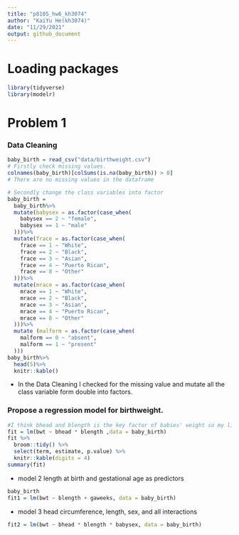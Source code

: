 ```yaml
---
title: "p8105_hw6_kh3074"
author: "KaiYu He(kh3074)"
date: "11/29/2021"
output: github_document
---
```


# Loading packages
```r
library(tidyverse)
library(modelr)
```


# Problem 1

### Data Cleaning
```r
baby_birth = read_csv("data/birthweight.csv")
# Firstly check missing values.
colnames(baby_birth)[colSums(is.na(baby_birth)) > 0]
# There are no missing values in the dataframe

# Secondly change the class variables into factor
baby_birth = 
  baby_birth%>%
  mutate(babysex = as.factor(case_when(
    babysex == 2 ~ "female",
    babysex == 1 ~ "male"
  )))%>% 
  mutate(frace = as.factor(case_when(
    frace == 1 ~ "White",
    frace == 2 ~ "Black",
    frace == 3 ~ "Asian",
    frace == 4 ~ "Puerto Rican",
    frace == 8 ~ "Other"
  )))%>%
  mutate(mrace = as.factor(case_when(
    mrace == 1 ~ "White",
    mrace == 2 ~ "Black",
    mrace == 3 ~ "Asian",
    mrace == 4 ~ "Puerto Rican",
    mrace == 8 ~ "Other"
  )))%>%
  mutate (malform = as.factor(case_when(
    malform == 0 ~ "absent",
    malform == 1 ~ "present"
  )))
baby_birth%>%
  head(5)%>%
  knitr::kable()
```

- In the Data Cleaning I checked for the missing value and mutate all the class variable form double into factors.

### Propose a regression model for birthweight.
```r
#I think bhead and blength is the key factor of babies' weight so my linear factors would be bhead and blength
fit = lm(bwt ~ bhead * blength ,data = baby_birth)
fit %>%
  broom::tidy() %>%
  select(term, estimate, p.value) %>%
  knitr::kable(digits = 4)
summary(fit)
```
- model 2 length at birth and gestational age as predictors
```r
baby_birth
fit1 = lm(bwt ~ blength + gaweeks, data = baby_birth)
```

- model 3 head circumference, length, sex, and all interactions 
```r
fit2 = lm(bwt ~ bhead * blength * babysex, data = baby_birth)
```



